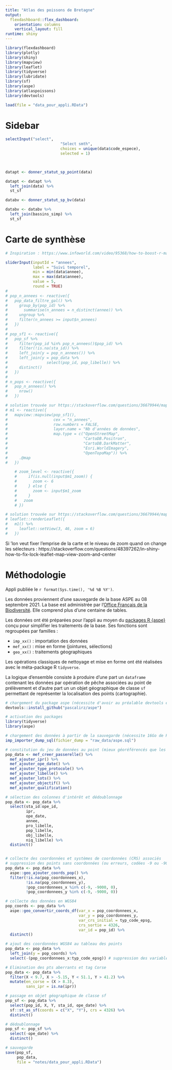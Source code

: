 ```yaml
---
title: "Atlas des poissons de Bretagne"
output: 
  flexdashboard::flex_dashboard:
    orientation: columns
    vertical_layout: fill
runtime: shiny
---
```


```r
library(flexdashboard)
library(plotly)
library(shiny)
library(mapview)
library(leaflet)
library(tidyverse)
library(lubridate)
library(sf)
library(aspe)
library(atlaspoissons)
library(devtools)
```


```r
load(file = "data_pour_appli.RData")
```

Sidebar {.sidebar data-width=350}
=====================================

```r

selectInput("select",
                        "Select smth",
                        choices = unique(data$code_espece),
                        selected = 1)

                   

```

```r
datapt <- donner_statut_sp_point(data)

datapt <- datapt %>% 
  left_join(data) %>% 
  st_sf

databv <- donner_statut_sp_bv(data)

databv <- databv %>% 
  left_join(bassins_simp) %>%
  st_sf
```


# Carte de synthèse


```r
# Inspiration : https://www.infoworld.com/video/95368/how-to-boost-r-markdown-interactivity-with-runtime-shiny

sliderInput(inputId = "annees",
            label = "Suivi temporel",
            min = min(data$annee),
            max = max(data$annee),
            value = 5,
            round = TRUE)
# 
# pop_n_annees <- reactive({
#   pop_data_filtre_gal() %>%
#     group_by(pop_id) %>% 
#       summarise(n_annees = n_distinct(annee)) %>% 
#     ungroup %>% 
#     filter(n_annees >= input$n_annees)
#   })
# 
# pop_sf1 <- reactive({
#   pop_sf %>% 
#     filter(pop_id %in% pop_n_annees()$pop_id) %>% 
#     filter(!is.na(sta_id)) %>% 
#     left_join(y = pop_n_annees()) %>% 
#     left_join(y = pop_data %>%
#                 select(pop_id, pop_libelle)) %>% 
#     distinct()
#   })
#   
# n_pops <- reactive({
#   pop_n_annees() %>%
#     nrow()
#   })
```

<!-- Nombre de sites (points) échantillonnés au moins `r reactive({input$n_annees})` années : `r reactive({n_pops()})` -->

```r
# solution trouvée sur https://stackoverflow.com/questions/36679944/mapview-for-shiny
# m1 <- reactive({
#   mapview::mapview(pop_sf1(),
#                    cex = "n_annees",
#                    row.numbers = FALSE,
#                    layer.name = "Nb d'années de données",
#                    map.type = c("OpenStreetMap",
#                                 "CartoDB.Positron",
#                                 "CartoDB.DarkMatter",
#                                 "Esri.WorldImagery",
#                                 "OpenTopoMap")) %>% 
#     .@map
#   })
```


```r
    # zoom_level <- reactive({
    #     if(is.null(input$m1_zoom)) {
    #       zoom <- 6
    #     } else {
    #       zoom <- input$m1_zoom
    #     }
    #   zoom
    # })
```

<!-- zoom_level : `r reactive({zoom_level()})` -->


```r
# solution trouvée sur https://stackoverflow.com/questions/36679944/mapview-for-shiny
# leaflet::renderLeaflet({
#   m1() %>%
#     leaflet::setView(3, 46, zoom = 6)
#   })
```

Si 'lon veut fixer l'emprise de la carte et le niveau de zoom quand on change les sélecteurs :
https://stackoverflow.com/questions/48397262/in-shiny-how-to-fix-lock-leaflet-map-view-zoom-and-center


# Méthodologie

Appli publiée le `r format(Sys.time(), '%d %B %Y')`.

Les données proviennent d'une sauvegarde de la base ASPE au 08 septembre 2021. La base est administrée par l'[Office Français de la Biodiversité](https://ofb.gouv.fr/). Elle comprend plus d'une centaine de tables.

Les données ont été préparées pour l'appli au moyen du [packages R {aspe}](https://github.com/PascalIrz/aspe) conçu pour simplifier les traitements de la base. Ses fonctions sont regroupées par familles :

- `imp_xx()` : importation des données
- `mef_xx()` : mise en forme (jointures, sélections)
- `geo_xx()` : traitements géographiques

Les opérations classiques de nettoyage et mise en forme ont été réalisées avec le méta-package R `tidyverse`.

La logique d'ensemble consiste à produire d'une part un `dataframe` contenant les données par opération de pêche associées au point de prélèvement et d'autre part un un objet géographique de classe `sf` permettant de représenter la localisation des points (cartographie).

```r
# chargement du package aspe (nécessite d'avoir au préalable devtools et Rtools)
devtools::install_github("pascalirz/aspe")

# activation des packages
library(tidyverse)
library(aspe)

# chargement des données à partir de la sauvegarde (nécessite 16Go de RAM)
imp_importer_dump_sql(fichier_dump = "raw_data/aspe.sql")

# constitution du jeu de données au point (mieux géoréférencés que les stations)
pop_data <- mef_creer_passerelle() %>% 
  mef_ajouter_ipr() %>% 
  mef_ajouter_ope_date() %>% 
  mef_ajouter_type_protocole() %>% 
  mef_ajouter_libelle() %>% 
  mef_ajouter_lots() %>% 
  mef_ajouter_objectif() %>% 
  mef_ajouter_qualification()

# sélection des colonnes d'intérêt et dédoublonnage
pop_data <- pop_data %>% 
  select(sta_id:ope_id,
         ipr,
         ope_date,
         annee,
         pro_libelle,
         pop_libelle,
         obj_libelle,
         niq_libelle) %>% 
  distinct()


# collecte des coordonnées et systèmes de coordonnées (CRS) associés
# suppression des points sans coordonnées (ou erreurs, codées -9 ou -9000)
pop_data <- pop_data %>% 
  aspe::geo_ajouter_coords_pop() %>% 
  filter(!is.na(pop_coordonnees_x),
         !is.na(pop_coordonnees_y),
         !pop_coordonnees_x %in% c(-9, -9000, 0),
         !pop_coordonnees_y %in% c(-9, -9000, 0)) 

# collecte des données en WGS84
pop_coords <- pop_data %>% 
  aspe::geo_convertir_coords_df(var_x = pop_coordonnees_x,
                                var_y = pop_coordonnees_y,
                                var_crs_initial = typ_code_epsg,
                                crs_sortie = 4326,
                                var_id = pop_id) %>%
  distinct()

# ajout des coordonnées WGS84 au tableau des points 
pop_data <- pop_data %>% 
  left_join(y = pop_coords) %>% 
  select(-(pop_coordonnees_x:typ_code_epsg)) # suppression des variables inutiles

# Elimination des pts aberrants et tag Corse
pop_data <- pop_data %>% 
  filter(X < 9.7, X > -5.15, Y < 51.1, Y > 41.2) %>% 
  mutate(en_corse = (X > 8.3),
         sans_ipr = is.na(ipr))

# passage en objet géographique de classe sf
pop_sf <- pop_data %>%
  select(pop_id, X, Y, sta_id, ope_date) %>% 
  sf::st_as_sf(coords = c("X", "Y"), crs = 4326) %>% 
  distinct()

# dédoublonnage
pop_sf <- pop_sf %>% 
  select(-ope_date) %>% 
  distinct()

# sauvegarde
save(pop_sf,
     pop_data,
     file = "notes/data_pour_appli.RData")
```









